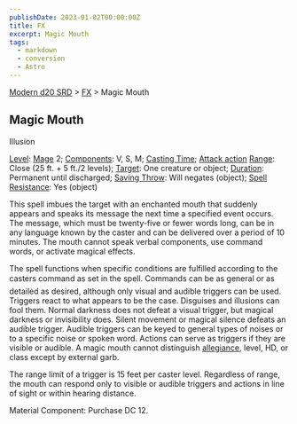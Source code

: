 ```yaml
---
publishDate: 2023-01-02T00:00:00Z
title: FX
excerpt: Magic Mouth
tags:
  - markdown
  - conversion
  - Astro
---
```


[Modern d20 SRD](/#modernD20) > [FX](modern-d20-srd-fx-index) > Magic Mouth

## Magic Mouth

Illusion

[Level](modern-d20-srd-fx-level): [Mage](modern-d20-srd-classes-advanced-mage) 2; [Components](modern-d20-srd-fx-components): V, S, M; [Casting Time](modern-d20-srd-fx-casting-time); [Attack action](modern-d20-srd-combat-attack-actions) [Range](modern-d20-srd-fx-range): Close (25 ft. + 5 ft./2 levels); [Target](modern-d20-srd-fx-target): One creature or object; [Duration](modern-d20-srd-fx-duration): Permanent until discharged; [Saving Throw](modern-d20-srd-basics-saving-throws): Will negates (object); [Spell Resistance](modern-d20-srd-special-abilities-spell-resistance): Yes (object)

This spell imbues the target with an enchanted mouth that suddenly appears and speaks its message the next time a specified event occurs. The message, which must be twenty-five or fewer words long, can be in any language known by the caster and can be delivered over a period of 10 minutes. The mouth cannot speak verbal components, use command words, or activate magical effects.

The spell functions when specific conditions are fulfilled according to the casters command as set in the spell. Commands can be as general or as detailed as desired, although only visual and audible triggers can be used. Triggers react to what appears to be the case. Disguises and illusions can fool them. Normal darkness does not defeat a visual trigger, but magical darkness or invisibility does. Silent movement or magical silence defeats an audible trigger. Audible triggers can be keyed to general types of noises or to a specific noise or spoken word. Actions can serve as triggers if they are visible or audible. A magic mouth cannot distinguish [allegiance](modern-d20-srd-basics-allegiances), level, HD, or class except by external garb.

The range limit of a trigger is 15 feet per caster level. Regardless of range, the mouth can respond only to visible or audible triggers and actions in line of sight or within hearing distance.

Material Component: Purchase DC 12.

